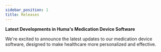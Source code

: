 ```yaml
---
sidebar_position: 1
title: Releases 
---
```


**Latest Developments in Huma's Medication Device Software**
 
We're excited to announce the latest updates to our medication device software, designed to make healthcare more personalized and effective.
